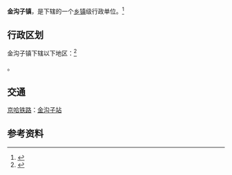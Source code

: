 {{中国乡级行政区|21/12/82/106/000}}

'''金沟子镇'''，是{{PRC admin/fullname|21/12/82/106/000|3}}下辖的一个[[乡镇|乡镇]]级行政单位。<ref>{{PRC admin/ref sgc|{{PRC admin/parent|21/12/82/106/000}}}}</ref>

== 行政区划 ==

金沟子镇下辖以下地区：<ref>{{PRC admin/ref sgc|21/12/82/106/000}}</ref>

{{PRC admin/children|21/12/82/106/000}}。

==交通==
{{rint|cn|rail}}[[京哈铁路|京哈铁路]]：[[金沟子站|金沟子站]]

== 参考资料 ==
{{reflist}}

{{PRC admin/navcat|21/12/82/106/000}}